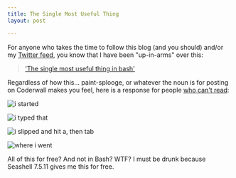 ```yaml
---
title: The Single Most Useful Thing
layout: post

---
```


For anyone who takes the time to follow this blog (and you should) and/or my [Twitter feed][1], you know that I have been "up-in-arms" over this:

> ['The single most useful thing in bash'][2]

Regardless of how this... paint-splooge, or whatever the noun is for posting on Coderwall makes you feel, here is a response for people [who can't read][3]:

![i started][4]

![i typed that][5]

![i slipped and hit a, then tab][6]

![where i went][7]

All of this for free? And not in Bash? WTF? I must be drunk because Seashell 7.5.11 gives me this for free.

[1]: http://twitter.com/braidn
[2]: https://coderwall.com/p/oqtj8w
[3]: http://cloudbacon.com/2011/12/19/People-Can-Not-Read
[4]: http://bc5e368a8867af61c3ed-e931c6f21220c188f04654bd7a220e82.r14.cf2.rackcdn.com/whereIam.png
[5]: http://bc5e368a8867af61c3ed-e931c6f21220c188f04654bd7a220e82.r14.cf2.rackcdn.com/whatItype.png
[6]: http://bc5e368a8867af61c3ed-e931c6f21220c188f04654bd7a220e82.r14.cf2.rackcdn.com/whatItBecomes.png
[7]: http://bc5e368a8867af61c3ed-e931c6f21220c188f04654bd7a220e82.r14.cf2.rackcdn.com/whereIwent.png
